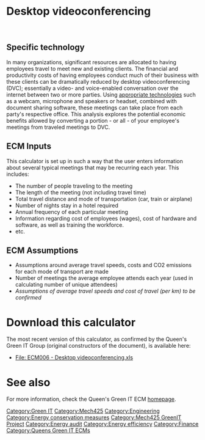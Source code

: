 {{Statusboxtop}}
{{Template:Status-Verified|Queen's University Green IT Group}}
{{boxbottom}}


=Desktop videoconferencing=

{{ECMbutton|ECM006_-_Desktop_teleconferencing.xls}}
<br>

==Specific technology==
In many organizations, significant resources are allocated to having employees travel to meet new and existing clients. The financial and productivity costs of having employees conduct much of their business with these clients can be dramatically reduced by desktop videoconferencing (DVC); essentially a video- and voice-enabled conversation over the internet between two or more parties. Using [[appropriate technologies]] such as a webcam, microphone and speakers or headset, combined with document sharing software, these meetings can take place from each party's respective office. This analysis explores the potential economic benefits allowed by converting a portion - or all - of your employee's meetings from traveled meetings to DVC.

==ECM Inputs==
This calculator is set up in such a way that the user enters information about several typical meetings that may be recurring each year. This includes:
*The number of people traveling to the meeting
*The length of the meeting (not including travel time)
*Total travel distance and mode of transportation (car, train or airplane)
*Number of nights stay in a hotel required
*Annual frequency of each particular meeting
*Information regarding cost of employees (wages), cost of hardware and software, as well as training the workforce.
*etc.

==ECM Assumptions==
*Assumptions around average travel speeds, costs and CO2 emissions for each mode of transport are made
*Number of meetings the average employee attends each year (used in calculating number of unique attendees)
*''Assumptions of average travel speeds and cost of travel (per km) to be confirmed''

=Download this calculator=
The most recent version of this calculator, as confirmed by the Queen's Green IT Group (original constructors of the document), is available here:
* [http://www.appropedia.org/File:ECM006_-_Desktop_teleconferencing.xls File: ECM006 - Desktop videoconferencing.xls]

=See also=
For more information, check the Queen's Green IT ECM [http://www.appropedia.org/Category:Queens_Green_IT_ECMs homepage].

[[Category:Green IT]]
[[Category:Mech425]]
[[Category:Engineering]]
[[Category:Energy conservation measures]]
[[Category:Mech425 GreenIT Project]]
[[Category:Energy audit]]
[[Category:Energy efficiency]]
[[Category:Finance]]
[[Category:Queens Green IT ECMs]]